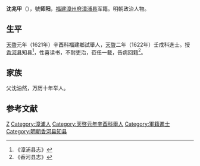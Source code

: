'''沈兆甲'''（{{bd|？||？||}}），號'''师阳'''，[[福建|福建]][[漳州府|漳州府]][[漳浦县|漳浦县]]军籍。明朝政治人物。

==生平==
[[天啓|天啓]]元年（1621年）辛酉科福建鄉試舉人，[[天啓|天啓]]二年（1622年）壬戌科進士。授[[香河县|香河县]]知县<ref>《漳浦县志》</ref>，性喜读书，不耐吏治，莅任一载，告病回籍<ref>《香河县志》</ref>。

== 家族 ==
父沈油然，万历十年举人。

==参考文献==
{{reflist}}

{{天啓二年壬戌科殿試金榜}}

{{Authority control}}

{{DEFAULTSORT:}}
[[Category:沈姓|Z]]
[[Category:漳浦人|Category:漳浦人]]
[[Category:天啓元年辛酉科舉人|Category:天啓元年辛酉科舉人]]
[[Category:軍籍進士|Category:軍籍進士]]
[[Category:明朝香河县知县|Category:明朝香河县知县]]


{{明朝官员小作品}}